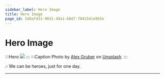 ```yaml
---
sidebar_label: Hero Image
title: Hero Image
page_id: 5d8af431-9031-49a1-b8d7-7041541e9b5e
---
```


# Hero Image
:::Hero
  ![](img/hero.jpeg)
:::
:::Caption
  Photo by [Alex Gruber](https://unsplash.com/@alex_gruber?utm_content=creditCopyText&utm_medium=referral&utm_source=unsplash)
  on [Unsplash](https://unsplash.com/photos/man-in-black-jacket-and-black-pants-standing-on-rock-formation-looking-at-the-mountains-during-ZOCb5G9tA7A?utm_content=creditCopyText&utm_medium=referral&utm_source=unsplash).
:::

🎶 We can be heroes, just for one day.

---
